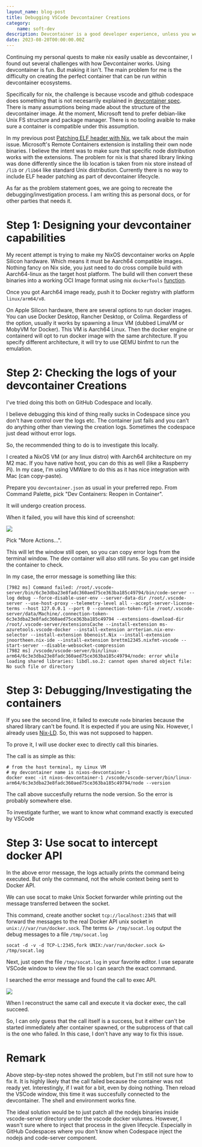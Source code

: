 ```yaml
---
layout_name: blog-post
title: Debugging VSCode Devcontainer Creations
category:
    name: soft-dev
description: Devcontainer is a good developer experience, unless you were the one who had to make the Devcontainer
date: 2023-08-20T00:00:00.00Z
---
```


Continuing my personal quests to make nix easily usable as devcontainer, I found out several challenges with how Devcontainer works.
Using devcontainer is fun. But making it isn't.
The main problem for me is the difficulty on creating the perfect container that can be run within devcontainer ecosystems.

Specifically for nix, the challenge is because vscode and github codespace does something that is not necesarrily explained in [devcontainer spec](https://containers.dev/implementors/reference/).
There is many assumptions being made about the structure of the devcontainer image.
At the moment, Microsoft tend to prefer debian-like Unix FS structure and package manager.
There is no tooling avaible to make sure a container is compatible under this assumption.

In my previous post [Patching ELF header with Nix](../2022--11--20--00--patching-elf-header-with-nix/), we talk about 
the main issue. Microsoft's Remote Containers extension is installing their own node binaries. 
I believe the intent was to make sure that specific node distribution works with the extensions.
The problem for nix is that shared library linking was done differently since the lib location is taken from nix store
instead of `/lib` or `/lib64` like standard Unix distribution.
Currently there is no way to include ELF header patching as part of devcontainer lifecycle.

As far as the problem statement goes, we are going to recreate the debugging/investigation process.
I am writing this as personal docs, or for other parties that needs it.

# Step 1: Designing your devcontainer capabilities

My recent attempt is trying to make my NixOS devcontainer works on Apple Silicon hardware. Which means it must be Aarch64 compatible images.
Nothing fancy on Nix side, you just need to do cross compile build with Aarch64-linux as the target host platform.
The build will then convert these binaries into a working OCI Image format using nix `dockerTools` [function](https://nixos.org/manual/nixpkgs/stable/#sec-pkgs-dockerTools).

Once you got Aarch64 image ready, push it to Docker registry with platform `linux/arm64/v8`.

On Apple Silicon hardware, there are several options to run docker images. You can use Docker Desktop, Rancher Desktop, or Colima.
Regardless of the option, usually it works by spawning a linux VM (dubbed LimaVM or MobyVM for Docker).
This VM is Aarch64 Linux. Then the docker engine or containerd will opt to run docker image with the same architecture.
If you specify different architecture, it will try to use QEMU binfmt to run the emulation.

# Step 2: Checking the logs of your devcontainer Creations

I've tried doing this both on GitHub Codespace and locally.

I believe debugging this kind of thing really sucks in Codespace since you don't have control over the logs etc.
The container just fails and you can't do anything other than viewing the creation logs.
Sometimes the codespace just dead without error logs.

So, the recommended thing to do is to investigate this locally.

I created a NixOS VM (or any linux distro) with Aarch64 architecture on my M2 mac.
If you have native host, you can do this as well (like a Raspberry Pi).
In my case, I'm using VMWare to do this as it has nice integration with Mac (can copy-paste).

Prepare you `devcontainer.json` as usual in your preferred repo. From Command Palette, pick "Dev Containers: Reopen in Container".

It will undergo creation process.

When it failed, you will have this kind of screenshot:

![](./P1.png)

Pick "More Actions...".

This will let the window still open, so you can copy error logs from the terminal window.
The dev container will also still runs. So you can get inside the container to check.

In my case, the error message is something like this:

```log
[7982 ms] Command failed: /root/.vscode-server/bin/6c3e3dba23e8fadc360aed75ce363ba185c49794/bin/code-server --log debug --force-disable-user-env --server-data-dir /root/.vscode-server --use-host-proxy --telemetry-level all --accept-server-license-terms --host 127.0.0.1 --port 0 --connection-token-file /root/.vscode-server/data/Machine/.connection-token-6c3e3dba23e8fadc360aed75ce363ba185c49794 --extensions-download-dir /root/.vscode-server/extensionsCache --install-extension ms-azuretools.vscode-docker --install-extension arrterian.nix-env-selector --install-extension bbenoist.Nix --install-extension jnoortheen.nix-ide --install-extension brettm12345.nixfmt-vscode --start-server --disable-websocket-compression
[7982 ms] /vscode/vscode-server/bin/linux-arm64/6c3e3dba23e8fadc360aed75ce363ba185c49794/node: error while loading shared libraries: libdl.so.2: cannot open shared object file: No such file or directory
```

# Step 3: Debugging/Investigating the containers

If you see the second line, it failed to execute `node` binaries because the shared library can't be found.
It is expected if you are using Nix. However, I already uses [Nix-LD](https://github.com/Mic92/nix-ld). 
So, this was not supposed to happen.

To prove it, I will use docker exec to directly call this binaries.

The call is as simple as this:

```shell
# from the host terminal, my Linux VM
# my devcontainer name is nixos-devcontainer-1
docker exec -it nixos-devcontainer-1 /vscode/vscode-server/bin/linux-arm64/6c3e3dba23e8fadc360aed75ce363ba185c49794/node --version
```

The call above succesfully returns the node version. So the error is probably somewhere else.

To investigate further, we want to know what command exactly is executed by VSCode

# Step 3: Use socat to intercept docker API

In the above error message, the logs actually prints the command being executed. But only the command, not the whole context being sent to Docker API.

We can use socat to make Unix Socket forwarder while printing out the message transferred between the socket.

This command, create another socket `tcp://localhost:2345` that will forward the messages to the real Docker API unix socket in 
`unix:///var/run/docker.sock`. The terms `&> /tmp/socat.log` output the debug messages to a file `/tmp/socat.log`

```shell
socat -d -v -d TCP-L:2345,fork UNIX:/var/run/docker.sock &> /tmp/socat.log
```

Next, just open the file `/tmp/socat.log` in your favorite editor. I use separate VSCode window to view the file so I can search the exact command.

I searched the error message and found the call to exec API.

![](./P2.png)

When I reconstruct the same call and execute it via docker exec, the call succeed.

So, I can only guess that the call itself is a success, but it either can't be started immediately after container spawned,
or the subprocess of that call is the one who failed. In this case, I don't have any way to fix this issue.

# Remark

Above step-by-step notes showed the problem, but I'm still not sure how to fix it.
It is highly likely that the call failed because the container was not ready yet.
Interestingly, if I wait for a bit, even by doing nothing. Then reload the VSCode window, this time it was succesfully connected to the devcontainer.
The shell and environment works fine.

The ideal solution would be to just patch all the nodejs binaries inside vscode-server directory under the vscode docker volumes.
However, I wasn't sure where to inject that process in the given lifecycle.
Especially in GitHub Codespaces where you don't know when Codespace inject the nodejs and code-server component.